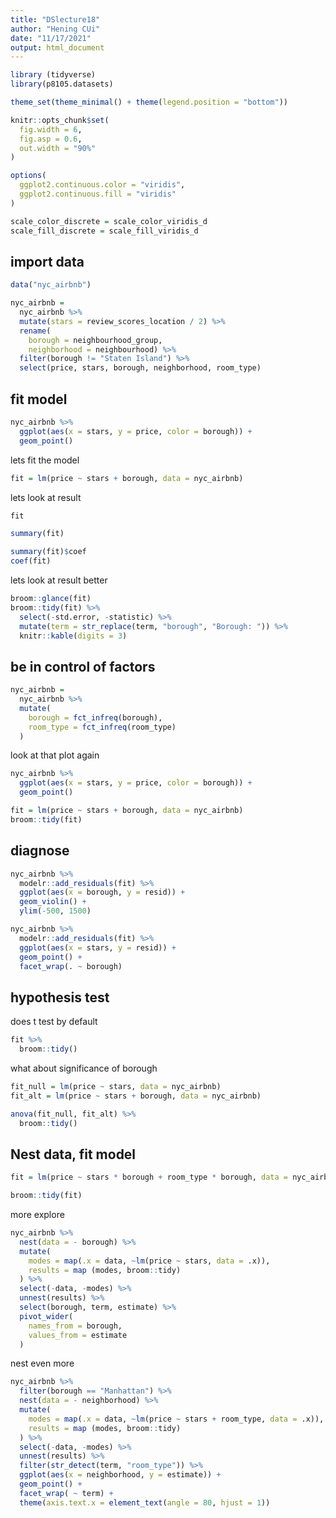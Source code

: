 ```yaml
---
title: "DSlecture18"
author: "Hening CUi"
date: "11/17/2021"
output: html_document
---
```


```r
library (tidyverse)
library(p8105.datasets)

theme_set(theme_minimal() + theme(legend.position = "bottom"))

knitr::opts_chunk$set(
  fig.width = 6,
  fig.asp = 0.6,
  out.width = "90%"
)

options(
  ggplot2.continuous.color = "viridis",
  ggplot2.continuous.fill = "viridis"
)

scale_color_discrete = scale_color_viridis_d
scale_fill_discrete = scale_fill_viridis_d
```

## import data

```r
data("nyc_airbnb")

nyc_airbnb = 
  nyc_airbnb %>% 
  mutate(stars = review_scores_location / 2) %>% 
  rename(
    borough = neighbourhood_group,
    neighborhood = neighbourhood) %>% 
  filter(borough != "Staten Island") %>% 
  select(price, stars, borough, neighborhood, room_type)
```

## fit model

```r
nyc_airbnb %>% 
  ggplot(aes(x = stars, y = price, color = borough)) +
  geom_point()
```
lets fit the model

```r
fit = lm(price ~ stars + borough, data = nyc_airbnb)
```

lets look at result

```r

fit

summary(fit)

summary(fit)$coef
coef(fit)
```
lets look at result better

```r
broom::glance(fit)
broom::tidy(fit) %>% 
  select(-std.error, -statistic) %>% 
  mutate(term = str_replace(term, "borough", "Borough: ")) %>% 
  knitr::kable(digits = 3)
```

## be in control of factors 

```r
nyc_airbnb = 
  nyc_airbnb %>% 
  mutate(
    borough = fct_infreq(borough),
    room_type = fct_infreq(room_type)
  )
```

look at that plot again

```r
nyc_airbnb %>% 
  ggplot(aes(x = stars, y = price, color = borough)) +
  geom_point()
```

```r
fit = lm(price ~ stars + borough, data = nyc_airbnb)
broom::tidy(fit)
```

## diagnose

```r
nyc_airbnb %>% 
  modelr::add_residuals(fit) %>% 
  ggplot(aes(x = borough, y = resid)) +
  geom_violin() +
  ylim(-500, 1500)

nyc_airbnb %>% 
  modelr::add_residuals(fit) %>% 
  ggplot(aes(x = stars, y = resid)) +
  geom_point() +
  facet_wrap(. ~ borough)
```

## hypothesis test

does t test by default

```r
fit %>% 
  broom::tidy()
```

what about significance of borough

```r
fit_null = lm(price ~ stars, data = nyc_airbnb)
fit_alt = lm(price ~ stars + borough, data = nyc_airbnb)

anova(fit_null, fit_alt) %>% 
  broom::tidy()
```


## Nest data, fit model

```r
fit = lm(price ~ stars * borough + room_type * borough, data = nyc_airbnb) 

broom::tidy(fit)
```

more explore

```r
nyc_airbnb %>% 
  nest(data = - borough) %>% 
  mutate(
    modes = map(.x = data, ~lm(price ~ stars, data = .x)),
    results = map (modes, broom::tidy)
  ) %>% 
  select(-data, -modes) %>% 
  unnest(results) %>% 
  select(borough, term, estimate) %>% 
  pivot_wider(
    names_from = borough,
    values_from = estimate
  )
```


nest even more

```r
nyc_airbnb %>% 
  filter(borough == "Manhattan") %>% 
  nest(data = - neighborhood) %>% 
  mutate(
    modes = map(.x = data, ~lm(price ~ stars + room_type, data = .x)),
    results = map (modes, broom::tidy)
  ) %>% 
  select(-data, -modes) %>% 
  unnest(results) %>% 
  filter(str_detect(term, "room_type")) %>% 
  ggplot(aes(x = neighborhood, y = estimate)) +
  geom_point() +
  facet_wrap( ~ term) + 
  theme(axis.text.x = element_text(angle = 80, hjust = 1))
  
```

